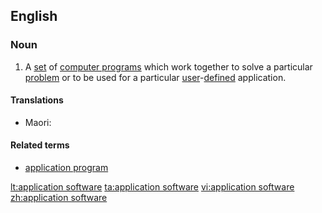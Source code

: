 ==English==

===Noun===
{{en-noun|head=[[application]] [[software]]|-}}

# {{label|en|computing}} A [[set]] of [[computer program]]s which work together to solve a particular [[problem]] or to be used for a particular [[user]]-[[defined]] application.

====Translations====
{{trans-top|}}
{{trans-mid}}
* Maori: {{t|mi|pūmanawa tautono}}
{{trans-bottom}}

====Related terms====
* [[application program]]

[[lt:application software]]
[[ta:application software]]
[[vi:application software]]
[[zh:application software]]